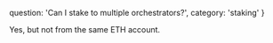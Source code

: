   question: 'Can I stake to multiple orchestrators?',
  category: 'staking'
}

Yes, but not from the same ETH account. 